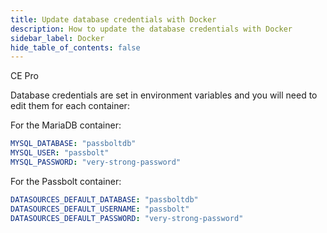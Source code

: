 ```yaml
---
title: Update database credentials with Docker
description: How to update the database credentials with Docker
sidebar_label: Docker
hide_table_of_contents: false
---
```



<div style={{display: "flex", gap: "1rem"}}>
  <Chips link="https://www.passbolt.com/ce/docker" isUnderMainTitle={true}>CE</Chips>
  <Chips link="https://www.passbolt.com/pricing/pro" isUnderMainTitle={true}>Pro</Chips>
</div>

Database credentials are set in environment variables and you will need to edit them for each container:

For the MariaDB container:
```yaml
MYSQL_DATABASE: "passboltdb"
MYSQL_USER: "passbolt"
MYSQL_PASSWORD: "very-strong-password"
```

For the Passbolt container:
```yaml
DATASOURCES_DEFAULT_DATABASE: "passboltdb"
DATASOURCES_DEFAULT_USERNAME: "passbolt"
DATASOURCES_DEFAULT_PASSWORD: "very-strong-password"
```
